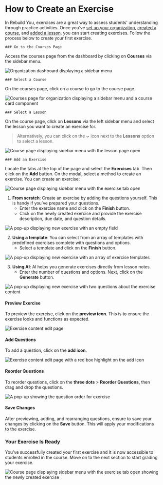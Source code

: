 

# How to Create an Exercise

In Rebuild You, exercises are a great way to assess students' understanding through practice activities. Once you’ve [set up your organization](https://www.rebuildyou.uk/docs/howtoguides/customize-organization), [created a course](https://www.rebuildyou.uk/docs/howtoguides/create-first-course), and [added a lesson](https://www.rebuildyou.uk/docs/howtoguides/create-first-course#adding-lessons), you can start creating exercises. Follow the process below to create your first exercise.

<Steps>

	### Go to the Courses Page


Access the courses page from the dashboard by clicking on **Courses** via the sidebar menu.

<Image src={OrganizationDashboard} alt="Organization dashboard displaying a sidebar menu" quality={100} />

	### Select a Course

On the courses page, click on a course to go to the course page.

<Image src={CoursesPage} alt="Courses page for organization displaying a sidebar menu and a course card component" quality={100} />

	### Select a Lesson

On the course page, click on **Lessons** via the left sidebar menu and select the lesson you want to create an exercise for.

> Alternatively, you can click on the **⌄** icon next to the **Lessons** option to select a lesson.

<Image src={CoursePage} alt="Course page displaying sidebar menu with the lesson page open" quality={100} />

	### Add an Exercise

Locate the tabs at the top of the page and select the **Exercises** tab. Then click on the **Add** button. On the modal, select a method to create an exercise. You can create an exercise:

<Image src={Exercise} alt="Course page displaying sidebar menu with the exercise tab open" quality={100} />

1. **From scratch**: Create an exercise by adding the questions yourself. This is handy if you’ve prepared your questions.
    - Enter the exercise name and click on the **Finish** button.
    - Click on the newly created exercise and provide the exercise description, due date, and question details.

<Image src={FromScratch} alt="A pop-up displaying new exercise with an empty field" quality={100} />

2. **Using a template**: You can select from an array of templates with predefined exercises complete with questions and options.
    - Select a template and click on the **Finish** button.

<Image src={UsingATemplate} alt="A pop-up displaying new exercise with an array of exercise templates" quality={100} />

3. **Using AI**: AI helps you generate exercises directly from lesson notes.
    - Enter the number of questions and options. Next, click on the **Generate** button.

<Image src={UsingAI} alt="A pop-up displaying new exercise with two questions about the exercise content" quality={100} />

#### Preview Exercise

To preview the exercise, click on the **preview icon**. This is to ensure the exercise looks and functions as expected.

<Image src={Preview} alt="Exercise content edit page" quality={100} />

#### Add Questions

To add a question, click on the **add icon**.

<Image src={AddQuestion} alt="Exercise content edit page with a red box highlight on the add icon" quality={100} />

#### Reorder Questions

To reorder questions, click on the **three dots** > **Reorder Questions**, then drag and drop the questions.

<Image src={ReorderQuestions} alt="A pop-up showing the question order for exercise" quality={100} />

#### Save Changes

After previewing, adding, and rearranging questions, ensure to save your changes by clicking on the **Save** button. This will apply your modifications to the exercise.

### Your Exercise Is Ready

You’ve successfully created your first exercise and It is now accessible to students enrolled in the course. Move on to the next section to start grading your exercise.

<Image src={NewExercise} alt="Course page displaying sidebar menu with the exercise tab open showing the newly created exercise" quality={100} />

</Steps>
